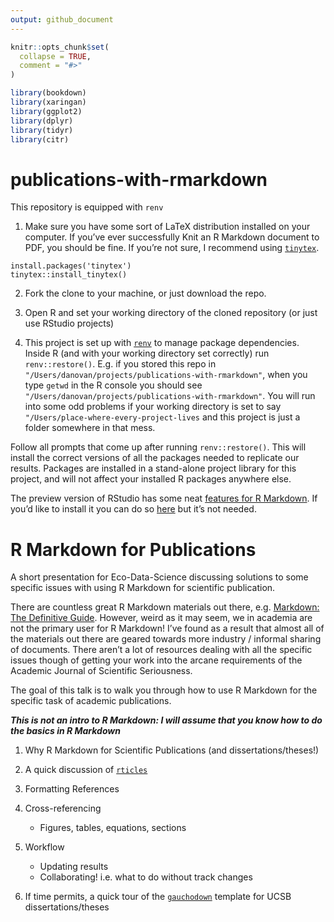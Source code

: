 ```yaml
---
output: github_document
---
```


<!-- README.md is generated from README.Rmd. Please edit that file -->

```r
knitr::opts_chunk$set(
  collapse = TRUE,
  comment = "#>"
)
```

```r
library(bookdown)
library(xaringan)
library(ggplot2)
library(dplyr)
library(tidyr)
library(citr)

```


# publications-with-rmarkdown

<!-- badges: start -->
<!-- badges: end -->

This repository is equipped with `renv`

1. Make sure you have some sort of LaTeX distribution installed on your computer. If you've ever successfully Knit an R Markdown document to PDF, you should be fine. If you're not sure, I recommend using [`tinytex`](https://yihui.name/tinytex/). 

```
install.packages('tinytex')
tinytex::install_tinytex()
```

2. Fork the clone to your machine, or just download the repo. 

3. Open R and set your working directory of the cloned repository (or just use RStudio projects)

4. This project is set up with [`renv`](https://rstudio.github.io/renv/articles/renv.html) to manage package dependencies. Inside R (and with your working directory set correctly) run `renv::restore()`. E.g. if you stored this repo in `"/Users/danovan/projects/publications-with-rmarkdown"`, when you type `getwd` in the R console you should see `"/Users/danovan/projects/publications-with-rmarkdown"`. You will run into some odd problems if your working directory is set to say `"/Users/place-where-every-project-lives` and this project is just a folder somewhere in that mess. 

Follow all prompts that come up after running `renv::restore()`. This will install the correct versions of all the packages needed to replicate our results. Packages are installed in a stand-alone project library for this project, and will not affect your installed R packages anywhere else. 

The preview version of RStudio has some neat [features for R Markdown](https://rstudio.com/products/rstudio/download/preview/). If you'd like to install it you can do so [here](https://rstudio.com/products/rstudio/download/preview/) but it's not needed. 

# R Markdown for Publications

A short presentation for Eco-Data-Science discussing solutions to some specific issues with using R Markdown for scientific publication. 

There are countless great R Markdown materials out there, e.g. [Markdown: The Definitive Guide](https://bookdown.org/yihui/rmarkdown/). However, weird as it may seem, we in academia are not the primary user for R Markdown! I've found as a result that almost all of the materials out there are geared towards more industry / informal sharing of documents. There aren't a lot of resources dealing with all the specific issues though of getting your work into the arcane requirements of the Academic Journal of Scientific Seriousness. 

The goal of this talk is to walk you through how to use R Markdown for the specific task of academic publications. 


***This is not an intro to R Markdown: I will assume that you know how to do the basics in R Markdown***

1. Why R Markdown for Scientific Publications (and dissertations/theses!)

2. A quick discussion of [`rticles`](https://github.com/rstudio/rticles)

3. Formatting References

4. Cross-referencing
    - Figures, tables, equations, sections

5. Workflow
    - Updating results
    - Collaborating! i.e. what to do without track changes

6. If time permits, a quick tour of the [`gauchodown`](https://github.com/DanOvando/gauchodown) template for UCSB dissertations/theses
